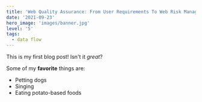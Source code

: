 ```yaml
---
title: 'Web Quality Assurance: From User Requirements To Web Risk Management'
date: '2021-09-23'
hero_image: 'images/banner.jpg'
level: '5'
tags:
  - data flow
---
```


This is my first blog post! Isn't it _great_?

Some of my **favorite** things are:

- Petting dogs
- Singing
- Eating potato-based foods
